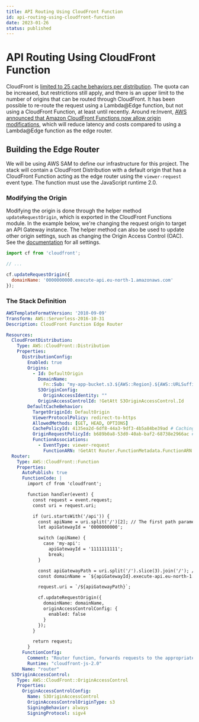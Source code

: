```yaml
---
title: API Routing Using CloudFront Function
id: api-routing-using-cloudfront-function
date: 2023-01-26
status: published
---
```


# API Routing Using CloudFront Function

CloudFront is [limited to 25 cache behaviors per distribution](https://docs.aws.amazon.com/AmazonCloudFront/latest/DeveloperGuide/cloudfront-limits.html#limits-web-distributions). The quota can be increased, but restrictions still apply, and there is an upper limit to the number of origins that can be routed through CloudFront. It has been possible to re-route the request using a Lambda@Edge function, but not using a CloudFront Function, at least until recently. Around re:Invent, [AWS announced that Amazon CloudFront Functions now allow origin modifications](https://aws.amazon.com/about-aws/whats-new/2024/11/amazon-cloudfront-origin-modifications-cloudfront-functions/), which will reduce latency and costs compared to using a Lambda@Edge function as the edge router.

## Building the Edge Router

We will be using AWS SAM to define our infrastructure for this project. The stack will contain a CloudFront Distribution with a default origin that has a CloudFront Function acting as the edge router using the `viewer-request` event type. The function must use the JavaScript runtime 2.0.

### Modifying the Origin

Modifying the origin is done through the helper method `updateRequestOrigin`, which is exported in the CloudFront Functions module. In the example below, we're changing the request origin to target an API Gateway instance. The helper method can also be used to update other origin settings, such as changing the Origin Access Control (OAC). See the [documentation](https://docs.aws.amazon.com/AmazonCloudFront/latest/DeveloperGuide/helper-functions-origin-modification.html) for all settings.

```javascript
import cf from 'cloudfront';

// ...

cf.updateRequestOrigin({
  domainName: '0000000000.execute-api.eu-north-1.amazonaws.com'
});
```

### The Stack Definition

```yml
AWSTemplateFormatVersion: '2010-09-09'
Transform: AWS::Serverless-2016-10-31
Description: CloudFront Function Edge Router

Resources:
  CloudFrontDistribution:
    Type: AWS::CloudFront::Distribution
    Properties:
      DistributionConfig:
        Enabled: true
        Origins:
          - Id: DefaultOrigin
            DomainName:
              Fn::Sub: "my-app-bucket.s3.${AWS::Region}.${AWS::URLSuffix}"
            S3OriginConfig:
              OriginAccessIdentity: ""
            OriginAccessControlId: !GetAtt S3OriginAccessControl.Id
        DefaultCacheBehavior:
          TargetOriginId: DefaultOrigin
          ViewerProtocolPolicy: redirect-to-https
          AllowedMethods: [GET, HEAD, OPTIONS]
          CachePolicyId: 4135ea2d-6df8-44a3-9df3-4b5a84be39ad # CachingDisabled
          OriginRequestPolicyId: b689b0a8-53d0-40ab-baf2-68738e2966ac # AllViewerExceptHostHeader
          FunctionAssociations:
            - EventType: viewer-request
              FunctionARN: !GetAtt Router.FunctionMetadata.FunctionARN
  Router:
    Type: AWS::CloudFront::Function
    Properties:
      AutoPublish: true
      FunctionCode: |
        import cf from 'cloudfront';

        function handler(event) {
          const request = event.request;
          const uri = request.uri;

          if (uri.startsWith('/api')) {
            const apiName = uri.split('/')[2]; // The first path parameter indicates where to route the request
            let apiGatewayId = '0000000000';

            switch (apiName) {
              case 'my-api':
                apiGatewayId = '1111111111';
                break;
            }

            const apiGatewayPath = uri.split('/').slice(3).join('/'); // Strip /api/ from the uri
            const domainName = `${apiGatewayId}.execute-api.eu-north-1.amazonaws.com`;

            request.uri = `/${apiGatewayPath}`;

            cf.updateRequestOrigin({
              domainName: domainName,
              originAccessControlConfig: {
                enabled: false
              }
            });
          }

          return request;
        }
      FunctionConfig:
        Comment: "Router function, forwards requests to the appropriate API Gateway if path starts with /api"
        Runtime: "cloudfront-js-2.0"
      Name: "router"
  S3OriginAccessControl:
    Type: AWS::CloudFront::OriginAccessControl
    Properties:
      OriginAccessControlConfig:
        Name: S3OriginAccessControl
        OriginAccessControlOriginType: s3
        SigningBehavior: always
        SigningProtocol: sigv4
```